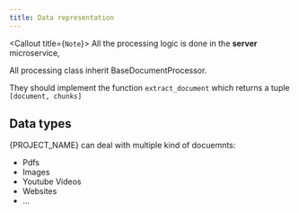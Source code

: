 ```yaml
---
title: Data representation
---
```




<Callout title={`Note`}>
All the processing logic is done in the **server** microservice,

All processing class inherit BaseDocumentProcessor.

They should implement the function `extract_document` which returns a tuple `[document, chunks]`
</Callout>

## Data types
{PROJECT_NAME} can deal with multiple kind of docuemnts:
- Pdfs
- Images
- Youtube Videos
- Websites
- ...






